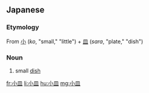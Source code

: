 ==Japanese==
{{ja-kanjitab|こ|さら|k2=ざら|r=y|yomi=kun}}

===Etymology===
From [[小]] (''ko'', "small," "little") + [[皿]] (''sara'', "plate," "dish")

===Noun===
{{ja-noun|こざら}}

# small [[dish]]

[[fr:小皿]]
[[li:小皿]]
[[hu:小皿]]
[[mg:小皿]]